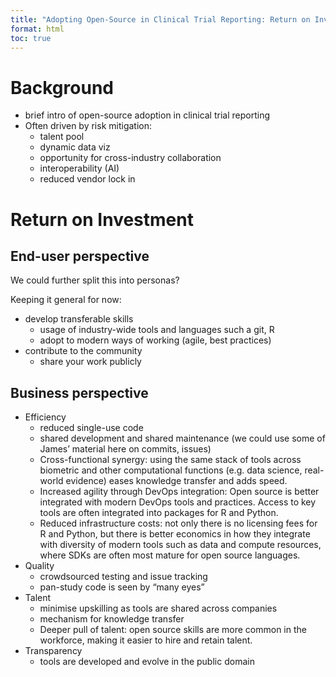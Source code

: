```yaml
---
title: "Adopting Open-Source in Clinical Trial Reporting: Return on Investment"
format: html
toc: true
---
```


# Background

- brief intro of open-source adoption in clinical trial reporting
- Often driven by risk mitigation:
    - talent pool 
    - dynamic data viz
    - opportunity for cross-industry collaboration
    - interoperability (AI)
    - reduced vendor lock in

# Return on Investment

## End-user perspective
We could further split this into personas?   

Keeping it general for now: 

- develop transferable skills 
    - usage of industry-wide tools and languages such a git, R
    - adopt to modern ways of working (agile, best practices)

- contribute to the community
    - share your work publicly

## Business perspective

- Efficiency
    - reduced single-use code
    - shared development and shared maintenance (we could use some of James' material here on commits, issues)
    - Cross-functional synergy: using the same stack of tools across biometric and other computational functions (e.g. data science, real-world evidence) eases knowledge transfer and adds speed.
    - Increased agility through DevOps integration: Open source is better integrated with modern DevOps tools and practices. Access to key tools are often integrated into 
    packages for R and Python.
    - Reduced infrastructure costs: not only there is no licensing fees for R and Python, but there is better economics in how they integrate with diversity of modern tools such as data and compute resources, where SDKs are often most mature for open source languages.

- Quality
    - crowdsourced testing and issue tracking
    - pan-study code is seen by "many eyes"

- Talent
    - minimise upskilling as tools are shared across companies
    - mechanism for knowledge transfer
    - Deeper pull of talent: open source skills are more common in the workforce, making it easier to hire and retain talent.

- Transparency
    - tools are developed and evolve in the public domain



